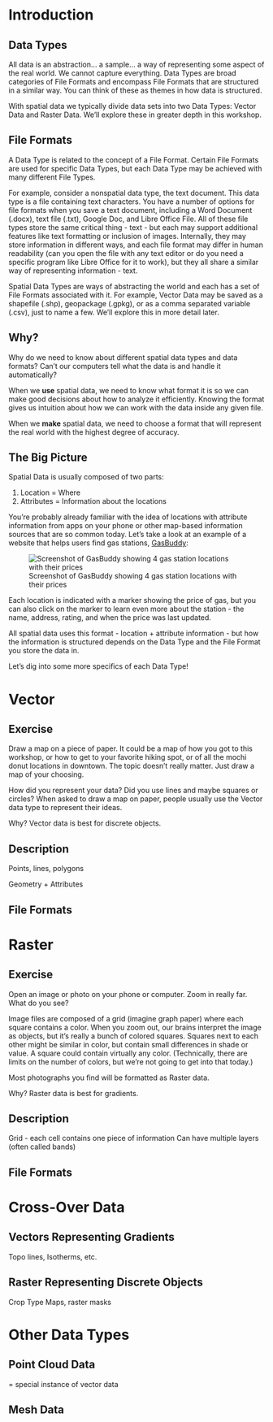 # Introduction


## Data Types
All data is an abstraction... a sample... a way of representing some aspect of the real world. We cannot capture everything. Data Types are broad categories of File Formats and encompass File Formats that are structured in a similar way. You can think of these as themes in how data is structured.

With spatial data we typically divide data sets into two Data Types: Vector Data and Raster Data. We'll explore these in greater depth in this workshop.



## File Formats

A Data Type is related to the concept of a File Format. Certain File Formats are used for specific Data Types, but each Data Type may be achieved with many different File Types.  

For example, consider a nonspatial data type, the text document. This data type is a file containing text characters. You have a number of options for file formats when you save a text document, including a Word Document (.docx), text file (.txt), Google Doc, and Libre Office File. All of these file types store the same critical thing - text - but each may support additional features like text formatting or inclusion of images. Internally, they may store information in different ways, and each file format may differ in human readability (can you open the file with any text editor or do you need a specific program like Libre Office for it to work), but they all share a similar way of representing information - text.

Spatial Data Types are ways of abstracting the world and each has a set of File Formats associated with it. For example, Vector Data may be saved as a shapefile (.shp), geopackage (.gpkg), or as a comma separated variable (.csv), just to name a few.  We'll explore this in more detail later.


## Why?

Why do we need to know about different spatial data types and data formats? Can't our computers tell what the data is and handle it automatically? 

When we **use** spatial data, we need to know what format it is so we can make good decisions about how to analyze it efficiently. Knowing the format gives us intuition about how we can work with the data inside any given file.

When we **make** spatial data, we need to choose a format that will represent the real world with the highest degree of accuracy.

## The Big Picture

Spatial Data is usually composed of two parts:

1. Location = Where
2. Attributes = Information about the locations

You're probably already familiar with the idea of locations with attribute information from apps on your phone or other map-based information sources that are so common today. Let's take a look at an example of a website that helps users find gas stations, [GasBuddy](https://www.gasbuddy.com/):

![Screenshot of GasBuddy showing 4 gas station locations with their prices](images/GasBuddy_2024-09-23.png)

Each location is indicated with a marker showing the price of gas, but you can also click on the marker to learn even more about the station - the name, address, rating, and when the price was last updated.

All spatial data uses this format - location + attribute information - but how the information is structured depends on the Data Type and the File Format you store the data in.

Let's dig into some more specifics of each Data Type!


<!--- VECTOR DATA --->
# Vector

## Exercise 

Draw a map on a piece of paper. It could be a map of how you got to this workshop, or how to get to your favorite hiking spot, or of all the mochi donut locations in downtown. The topic doesn't really matter. Just draw a map of your choosing.

How did you represent your data? Did you use lines and maybe squares or circles? When asked to draw a map on paper, people usually use the Vector data type to represent their ideas.

Why? Vector data is best for discrete objects.

## Description

Points, lines, polygons

Geometry + Attributes


## File Formats




<!--- RASTER DATA --->
# Raster

## Exercise 

Open an image or photo on your phone or computer. Zoom in really far. What do you see?

Image files are composed of a grid (imagine graph paper) where each square contains a color. When you zoom out, our brains interpret the image as objects, but it's really a bunch of colored squares. Squares next to each other might be similar in color, but contain small differences in shade or value. A square could contain virtually any color. (Technically, there are limits on the number of colors, but we're not going to get into that today.)

Most photographs you find will be formatted as Raster data.

Why? Raster data is best for gradients.

## Description

Grid - each cell contains one piece of information
Can have multiple layers (often called bands)

## File Formats


<!--- CROSS-OVER DATA --->
# Cross-Over Data


## Vectors Representing Gradients

Topo lines, Isotherms, etc.


## Raster Representing Discrete Objects

Crop Type Maps, raster masks




<!--- OTHER DATA --->
# Other Data Types

## Point Cloud Data

= special instance of vector data

## Mesh Data



<!--- KNITTING NOTES --->

<!---  Put this code in the TERMINAL window in R Studio:

cd C:/Users/mmtobias/Documents/GitHub/workshop_spatial_data_formats
./knit.R


--->